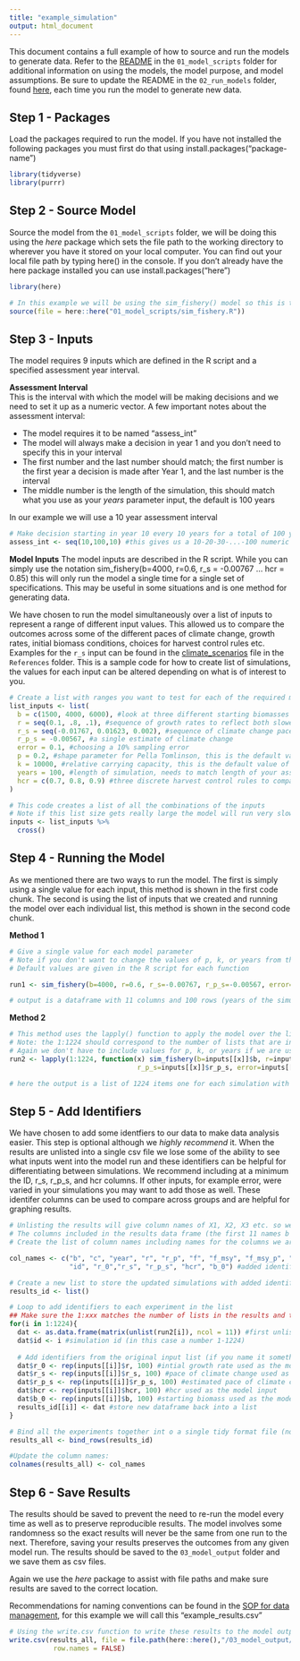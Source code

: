 ```yaml
---
title: "example_simulation"
output: html_document
---
```


This document contains a full example of how to source and run the models to generate data. Refer to the [README](./01_model_scripts/README.md) in the `01_model_scripts` folder for additional information on using the models, the model purpose, and model assumptions. Be sure to update the README in the `02_run_models` folder, found [here](./02_run_models/README.md), each time you run the model to generate new data.  


## Step 1 - Packages

Load the packages required to run the model. If you have not installed the following packages you must first do that using install.packages("package-name")
```r
library(tidyverse)
library(purrr)
```


## Step 2 - Source Model

Source the model from the `01_model_scripts` folder, we will be doing this using the *here* package which sets the file path to the working directory to wherever you have it stored on your local computer. You can find out your local file path by typing here() in the console. If you don't already have the here package installed you can use install.packages("here")     
```r
library(here)

# In this example we will be using the sim_fishery() model so this is the model we want to source
source(file = here::here("01_model_scripts/sim_fishery.R"))
```

## Step 3 - Inputs

The model requires 9 inputs which are defined in the R script and a specified assessment year interval.  

**Assessment Interval**  
This is the interval with which the model will be making decisions and we need to set it up as a numeric vector. A few important notes about the assessment interval:  

 - The model requires it to be named "assess_int"  
 - The model will always make a decision in year 1 and you don't need to specify this in your interval  
 - The first number and the last number should match; the first number is the first year a decision is made after Year 1, and the last number is the interval  
 - The middle number is the length of the simulation, this should match what you use as your *years* parameter input, the default is 100 years  
 
In our example we will use a 10 year assessment interval  
```r

# Make decision starting in year 10 every 10 years for a total of 100 years
assess_int <- seq(10,100,10) #this gives us a 10-20-30-...-100 numeric vector 
```

**Model Inputs**
The model inputs are described in the R script. While you can simply use the notation sim_fishery(b=4000, r=0.6, r_s = -0.00767 ... hcr = 0.85) this will only run the model a single time for a single set of specifications. This may be useful in some situations and is one method for generating data.  

We have chosen to run the model simultaneously over a list of inputs to represent a range of different input values. This allowed us to compare the outcomes across some of the different paces of climate change, growth rates, initial biomass conditions, choices for harvest control rules etc. Examples for the `r_s` input can be found in the [climate_scenarios](./Reference/climate_scenarios.md) file in the `References` folder. This is a sample code for how to create list of simulations, the values for each input can be altered depending on what is of interest to you.  
```r

# Create a list with ranges you want to test for each of the required model inputs
list_inputs <- list(
  b = c(1500, 4000, 6000), #look at three different starting biomasses reflecting overfished, fished, and healthy stocks
  r = seq(0.1, .8, .1), #sequence of growth rates to reflect both slower growing and faster growing species
  r_s = seq(-0.01767, 0.01623, 0.002), #sequence of climate change paces 
  r_p_s = -0.00567, #a single estimate of climate change
  error = 0.1, #choosing a 10% sampling error 
  p = 0.2, #shape parameter for Pella Tomlinson, this is the default value of the model
  k = 10000, #relative carrying capacity, this is the default value of the model
  years = 100, #length of simulation, needs to match length of your assessment interval, 100 years is the default
  hcr = c(0.7, 0.8, 0.9) #three discrete harvest control rules to compare
)

# This code creates a list of all the combinations of the inputs
# Note if this list size gets really large the model will run very slowly
inputs <- list_inputs %>%
  cross()


```

## Step 4 - Running the Model

As we mentioned there are two ways to run the model. The first is simply using a single value for each input, this method is shown in the first code chunk. The second is using the list of inputs that we created and running the model over each individual list, this method is shown in the second code chunk.  

**Method 1**
```r
# Give a single value for each model parameter 
# Note if you don't want to change the values of p, k, or years from the default you don't need to include them
# Default values are given in the R script for each function 

run1 <- sim_fishery(b=4000, r=0.6, r_s=-0.00767, r_p_s=-0.00567, error=0.1, hcr=0.85)

# output is a dataframe with 11 columns and 100 rows (years of the simulation), an explanation of each column variable is given in the R script and the README file in this folder
```

**Method 2**
```r

# This method uses the lapply() function to apply the model over the list of inputs
# Note: the 1:1224 should correspond to the number of lists that are in the inputs object 
# Again we don't have to include values for p, k, or years if we are using the default values 
run2 <- lapply(1:1224, function(x) sim_fishery(b=inputs[[x]]$b, r=inputs[[x]]$r, r_s=inputs[[x]]$r_s,
                                r_p_s=inputs[[x]]$r_p_s, error=inputs[[x]]$error, hcr=inputs[[x]]$hcr))

# here the output is a list of 1224 items one for each simulation with each list containing the same 11 column by 100 row data frame with the results from that specific model run 
```

## Step 5 - Add Identifiers  

We have chosen to add some identfiers to our data to make data analysis easier. This step is optional although we *highly recommend* it. When the results are unlisted into a single csv file we lose some of the ability to see what inputs went into the model run and these identifiers can be helpful for differentiating between simulations. We recommend including at a minimum the ID, r_s, r_p_s, and hcr columns. If other inputs, for example error, were varied in your simulations you may want to add those as well. These identifer columns can be used to compare across groups and are helpful for graphing results.  

```r
# Unlisting the results will give column names of X1, X2, X3 etc. so we need to rename them to reflect the values stored in each column
# The columns included in the results data frame (the first 11 names b - f_ratio_err) can be found in the R script for the model 
# Create the list of column names including names for the columns we are going to add as identifiers (in this case id - b_0) 

col_names <- c("b", "c", "year", "r", "r_p", "f", "f_msy", "f_msy_p", "f_ratio", "f_ratio_p", "f_ratio_err", #from results dataframe
               "id", "r_0","r_s", "r_p_s", "hcr", "b_0") #added identifier column names 

# Create a new list to store the updated simulations with added identifier columns 
results_id <- list()

# Loop to add identifiers to each experiment in the list
## Make sure the 1:xxx matches the number of lists in the results and the model output name matches (in this case run2 is the results output name)
for(i in 1:1224){
  dat <- as.data.frame(matrix(unlist(run2[i]), ncol = 11)) #first unlist the results (called run2) into a dataframe which has 11 columns
  dat$id <- i #simulation id (in this case a number 1-1224)
  
  # Add identifiers from the original input list (if you name it something other than inputs you would need to change that here to match)
  dat$r_0 <- rep(inputs[[i]]$r, 100) #intial growth rate used as the model input
  dat$r_s <- rep(inputs[[i]]$r_s, 100) #pace of climate change used as model input
  dat$r_p_s <- rep(inputs[[i]]$r_p_s, 100) #estimated pace of climate change used as model input
  dat$hcr <- rep(inputs[[i]]$hcr, 100) #hcr used as the model input
  dat$b_0 <- rep(inputs[[i]]$b, 100) #starting biomass used as the model input
  results_id[[i]] <- dat #store new dataframe back into a list 
}

# Bind all the experiments together int o a single tidy format file (not a list)
results_all <- bind_rows(results_id)

#Update the column names:
colnames(results_all) <- col_names
```

## Step 6 - Save Results

The results should be saved to prevent the need to re-run the model every time as well as to preserve reproducible results. The model involves some randomness so the exact results will never be the same from one run to the next. Therefore, saving your results preserves the outcomes from any given model run. The results should be saved to the `03_model_output` folder and we save them as csv files.   

Again we use the *here* package to assist with file paths and make sure results are saved to the correct location.  

Recommendations for naming conventions can be found in the [SOP for data management](./Reference/SOP_data_management.md), for this example we will call this "example_results.csv"
```r
# Using the write.csv function to write these results to the model output folder
write.csv(results_all, file = file.path(here::here(),"/03_model_output/example_results.csv"),
           row.names = FALSE)
```

